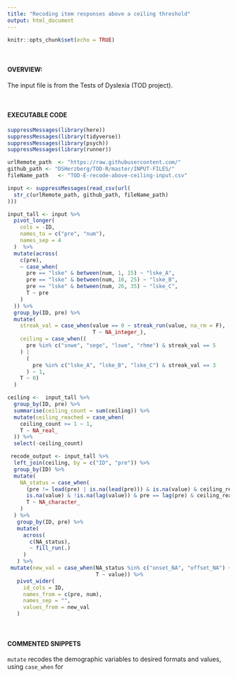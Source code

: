 ```yaml
---
title: "Recoding item responses above a ceiling threshold"
output: html_document
---
```


```r
knitr::opts_chunk$set(echo = TRUE)
```

<br>

#### OVERVIEW:
The input file is from the Tests of Dyslexia (TOD project).

<br>

#### EXECUTABLE CODE
```r
suppressMessages(library(here))
suppressMessages(library(tidyverse))
suppressMessages(library(psych))
suppressMessages(library(runner))

urlRemote_path  <- "https://raw.githubusercontent.com/"
github_path <- "DSHerzberg/TOD-R/master/INPUT-FILES/"
fileName_path   <- "TOD-E-recode-above-ceiling-input.csv"

input <- suppressMessages(read_csv(url(
  str_c(urlRemote_path, github_path, fileName_path)
)))

input_tall <- input %>%
  pivot_longer(
    cols = -ID,
    names_to = c("pre", "num"),
    names_sep = 4
  )  %>%
  mutate(across(
    c(pre),
    ~ case_when(
      pre == "lske" & between(num, 1, 15) ~ "lske_A",
      pre == "lske" & between(num, 16, 25) ~ "lske_B",
      pre == "lske" & between(num, 26, 35) ~ "lske_C",
      T ~ pre
    )
  )) %>%
  group_by(ID, pre) %>%
  mutate(
    streak_val = case_when(value == 0 ~ streak_run(value, na_rm = F),
                           T ~ NA_integer_),
    ceiling = case_when((
      pre %in% c("snwe", "sege", "lswe", "rhme") & streak_val == 5
    ) |
      (
        pre %in% c("lske_A", "lske_B", "lske_C") & streak_val == 3
      ) ~ 1,
    T ~ 0)
  )

ceiling <-  input_tall %>% 
  group_by(ID, pre) %>% 
  summarise(ceiling_count = sum(ceiling)) %>% 
  mutate(ceiling_reached = case_when(
    ceiling_count >= 1 ~ 1,
    T ~ NA_real_
  )) %>% 
  select(-ceiling_count)

 recode_output <- input_tall %>% 
  left_join(ceiling, by = c("ID", "pre")) %>% 
  group_by(ID) %>%
  mutate(
    NA_status = case_when(
      (pre != lead(pre) | is.na(lead(pre))) & is.na(value) & ceiling_reached == 1 ~ "offset_NA",
      is.na(value) & !is.na(lag(value)) & pre == lag(pre) & ceiling_reached == 1 ~ "onset_NA",
      T ~ NA_character_
    )
  ) %>% 
   group_by(ID, pre) %>% 
   mutate(
     across(
       c(NA_status),
       ~ fill_run(.)
     )
   ) %>% 
 mutate(new_val = case_when(NA_status %in% c("onset_NA", "offset_NA") ~ 0,
                            T ~ value)) %>%
   pivot_wider(
     id_cols = ID,
     names_from = c(pre, num),
     names_sep = "",
     values_from = new_val
   )
```

<br>

#### COMMENTED SNIPPETS
`mutate` recodes the demographic variables to desired formats and values, using `case_when` for 
```r
```
